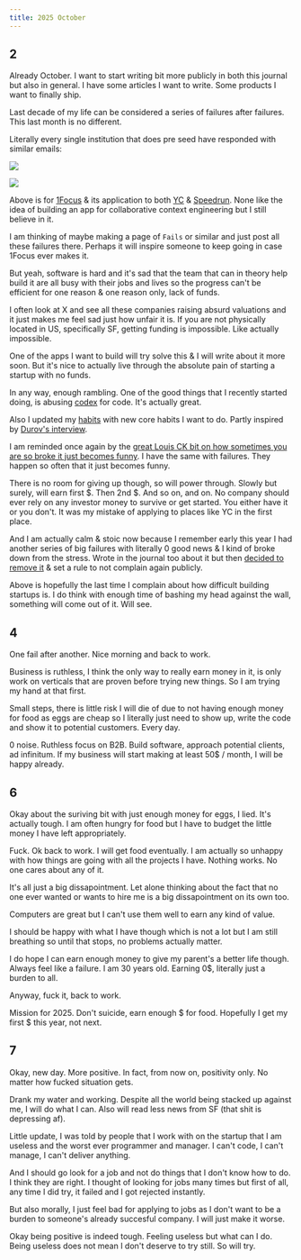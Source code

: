 ```yaml
---
title: 2025 October
---
```


## 2

Already October. I want to start writing bit more publicly in both this journal but also in general. I have some articles I want to write. Some products I want to finally ship.

Last decade of my life can be considered a series of failures after failures. This last month is no different.

Literally every single institution that does pre seed have responded with similar emails:

![](https://raw.githubusercontent.com/nikitavoloboev/media/main/nikiv/25-oct/speedrun-fail.png)

![](https://raw.githubusercontent.com/nikitavoloboev/media/main/nikiv/25-oct/yc-fail.png)

Above is for [1Focus](https://1focus.ai) & its application to both [YC](https://www.ycombinator.com) & [Speedrun](https://speedrun.a16z.com). None like the idea of building an app for collaborative context engineering but I still believe in it.

I am thinking of maybe making a page of `Fails` or similar and just post all these failures there. Perhaps it will inspire someone to keep going in case 1Focus ever makes it.

But yeah, software is hard and it's sad that the team that can in theory help build it are all busy with their jobs and lives so the progress can't be efficient for one reason & one reason only, lack of funds.

I often look at X and see all these companies raising absurd valuations and it just makes me feel sad just how unfair it is. If you are not physically located in US, specifically SF, getting funding is impossible. Like actually impossible.

One of the apps I want to build will try solve this & I will write about it more soon. But it's nice to actually live through the absolute pain of starting a startup with no funds.

In any way, enough rambling. One of the good things that I recently started doing, is abusing [codex](https://github.com/openai/codex) for code. It's actually great.

Also I updated my [habits](/habits) with new core habits I want to do. Partly inspired by [Durov's interview](https://www.youtube.com/watch?v=qjPH9njnaVU).

I am reminded once again by the [great Louis CK bit on how sometimes you are so broke it just becomes funny](https://www.youtube.com/watch?v=Y_-1l_SlA7c). I have the same with failures. They happen so often that it just becomes funny.

There is no room for giving up though, so will power through. Slowly but surely, will earn first $. Then 2nd $. And so on, and on. No company should ever rely on any investor money to survive or get started. You either have it or you don't. It was my mistake of applying to places like YC in the first place.

And I am actually calm & stoic now because I remember early this year I had another series of big failures with literally 0 good news & I kind of broke down from the stress. Wrote in the journal too about it but then [decided to remove it](https://github.com/nikitavoloboev/nikiv/commit/adec6fd05c23306a8e8f76398b42208816e4e932) & set a rule to not complain again publicly.

Above is hopefully the last time I complain about how difficult building startups is. I do think with enough time of bashing my head against the wall, something will come out of it. Will see.

## 4

One fail after another. Nice morning and back to work.

Business is ruthless, I think the only way to really earn money in it, is only work on verticals that are proven before trying new things. So I am trying my hand at that first.

Small steps, there is little risk I will die of due to not having enough money for food as eggs are cheap so I literally just need to show up, write the code and show it to potential customers. Every day.

0 noise. Ruthless focus on B2B. Build software, approach potential clients, ad infinitum. If my business will start making at least 50$ / month, I will be happy already.

## 6

Okay about the suriving bit with just enough money for eggs, I lied. It's actually tough. I am often hungry for food but I have to budget the little money I have left appropriately.

Fuck. Ok back to work. I will get food eventually. I am actually so unhappy with how things are going with all the projects I have. Nothing works. No one cares about any of it.

It's all just a big dissapointment. Let alone thinking about the fact that no one ever wanted or wants to hire me is a big dissapointment on its own too.

Computers are great but I can't use them well to earn any kind of value.

I should be happy with what I have though which is not a lot but I am still breathing so until that stops, no problems actually matter.

I do hope I can earn enough money to give my parent's a better life though. Always feel like a failure. I am 30 years old. Earning 0$, literally just a burden to all.

Anyway, fuck it, back to work.

Mission for 2025. Don't suicide, earn enough $ for food. Hopefully I get my first $ this year, not next.

## 7

Okay, new day. More positive. In fact, from now on, positivity only. No matter how fucked situation gets.

Drank my water and working. Despite all the world being stacked up against me, I will do what I can. Also will read less news from SF (that shit is depressing af).

Little update, I was told by people that I work with on the startup that I am useless and the worst ever programmer and manager. I can't code, I can't manage, I can't deliver anything.

And I should go look for a job and not do things that I don't know how to do. I think they are right. I thought of looking for jobs many times but first of all, any time I did try, it failed and I got rejected instantly.

But also morally, I just feel bad for applying to jobs as I don't want to be a burden to someone's already succesful company. I will just make it worse.

Okay being positive is indeed tough. Feeling useless but what can I do. Being useless does not mean I don't deserve to try still. So will try.
